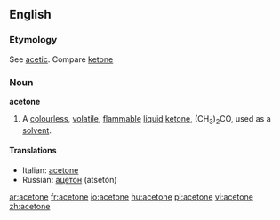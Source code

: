 ==English==

===Etymology===
See [[acetic]]. Compare [[ketone]]

===Noun===
{{wikipedia}}
'''acetone'''

# {{chemistry}} A [[colourless]], [[volatile]], [[flammable]] [[liquid]] [[ketone]], (CH<sub>3</sub>)<sub>2</sub>CO, used as a [[solvent]].

====Translations====
*Italian: [[acetone]] {{m}}
*Russian: [[ацетон]] (atsetón) {{m}}

[[ar:acetone]]
[[fr:acetone]]
[[io:acetone]]
[[hu:acetone]]
[[pl:acetone]]
[[vi:acetone]]
[[zh:acetone]]